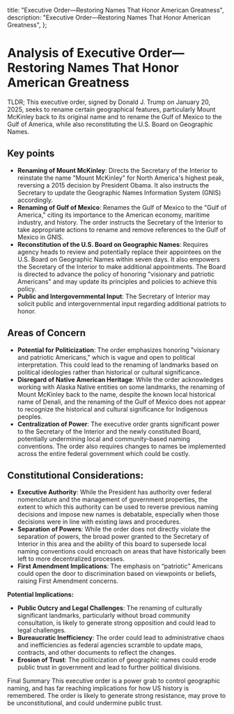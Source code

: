   title: "Executive Order—Restoring Names That Honor American Greatness",
  description: "Executive Order—Restoring Names That Honor American Greatness",
};

# Analysis of Executive Order—Restoring Names That Honor American Greatness

TLDR; This executive order, signed by Donald J. Trump on January 20, 2025, seeks to rename certain geographical features, particularly Mount McKinley back to its original name and to rename the Gulf of Mexico to the Gulf of America, while also reconstituting the U.S. Board on Geographic Names.

## Key points

- **Renaming of Mount McKinley**: Directs the Secretary of the Interior to reinstate the name "Mount McKinley" for North America's highest peak, reversing a 2015 decision by President Obama. It also instructs the Secretary to update the Geographic Names Information System (GNIS) accordingly.
- **Renaming of Gulf of Mexico**: Renames the Gulf of Mexico to the "Gulf of America," citing its importance to the American economy, maritime industry, and history. The order instructs the Secretary of the Interior to take appropriate actions to rename and remove references to the Gulf of Mexico in GNIS.
- **Reconstitution of the U.S. Board on Geographic Names**: Requires agency heads to review and potentially replace their appointees on the U.S. Board on Geographic Names within seven days. It also empowers the Secretary of the Interior to make additional appointments. The Board is directed to advance the policy of honoring "visionary and patriotic Americans" and may update its principles and policies to achieve this policy.
- **Public and Intergovernmental Input**: The Secretary of Interior may solicit public and intergovernmental input regarding additional patriots to honor.

## Areas of Concern

- **Potential for Politicization**: The order emphasizes honoring "visionary and patriotic Americans," which is vague and open to political interpretation. This could lead to the renaming of landmarks based on political ideologies rather than historical or cultural significance.
- **Disregard of Native American Heritage**: While the order acknowledges working with Alaska Native entities on some landmarks, the renaming of Mount McKinley back to the name, despite the known local historical name of Denali, and the renaming of the Gulf of Mexico does not appear to recognize the historical and cultural significance for Indigenous peoples.
- **Centralization of Power**: The executive order grants significant power to the Secretary of the Interior and the newly constituted Board, potentially undermining local and community-based naming conventions. The order also requires changes to names be implemented across the entire federal government which could be costly.

## Constitutional Considerations:

- **Executive Authority**: While the President has authority over federal nomenclature and the management of government properties, the extent to which this authority can be used to reverse previous naming decisions and impose new names is debatable, especially when those decisions were in line with existing laws and procedures.
- **Separation of Powers**: While the order does not directly violate the separation of powers, the broad power granted to the Secretary of Interior in this area and the ability of this board to supersede local naming conventions could encroach on areas that have historically been left to more decentralized processes.
- **First Amendment Implications**: The emphasis on “patriotic” Americans could open the door to discrimination based on viewpoints or beliefs, raising First Amendment concerns.

**Potential Implications:**

- **Public Outcry and Legal Challenges**: The renaming of culturally significant landmarks, particularly without broad community consultation, is likely to generate strong opposition and could lead to legal challenges.
- **Bureaucratic Inefficiency**: The order could lead to administrative chaos and inefficiencies as federal agencies scramble to update maps, contracts, and other documents to reflect the changes.
- **Erosion of Trust**: The politicization of geographic names could erode public trust in government and lead to further political divisions.

Final Summary
This executive order is a power grab to control geographic naming, and has far reaching implications for how US history is remembered. The order is likely to generate strong resistance, may prove to be unconstitutional, and could undermine public trust.
